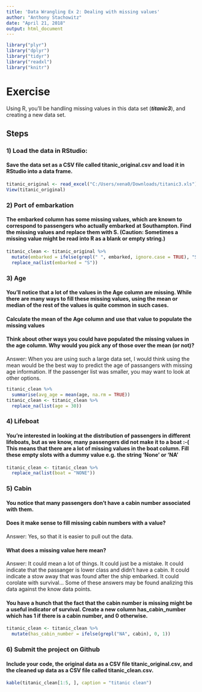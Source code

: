 ---
title: 'Data Wrangling Ex 2: Dealing with missing values'
author: "Anthony Stachowitz"
date: "April 21, 2018"
output: html_document
---

```{r, message=FALSE}
library("plyr")
library("dplyr")
library("tidyr")
library("readxl")
library("knitr")
```

# Exercise

Using R, you'll be handling missing values in this data set (***titanic3***), and creating a new data set.

## Steps

### 1) Load the data in RStudio:

#### Save the data set as a CSV file called titanic_original.csv and load it in RStudio into a data frame.

```{r, message=FALSE}
titanic_original <- read_excel("C:/Users/xena0/Downloads/titanic3.xls")
View(titanic_original)
```

### 2) Port of embarkation

#### The embarked column has some missing values, which are known to correspond to passengers who actually embarked at Southampton. Find the missing values and replace them with S. (Caution: Sometimes a missing value might be read into R as a blank or empty string.)

```{r}
titanic_clean <- titanic_original %>% 
  mutate(embarked = ifelse(grepl(" ", embarked, ignore.case = TRUE), "S", embarked)) %>%
  replace_na(list(embarked = "S"))
```

### 3) Age

#### You'll notice that a lot of the values in the Age column are missing. While there are many ways to fill these missing values, using the mean or median of the rest of the values is quite common in such cases.

#### Calculate the mean of the Age column and use that value to populate the missing values

#### Think about other ways you could have populated the missing values in the age column. Why would you pick any of those over the mean (or not)?
Answer: 
When you are using such a large data set, I would think using the mean would be the best way to predict the age of passangers with missing age information. If the passenger list was smaller, you may want to look at other options.

```{r}
titanic_clean %>% 
  summarise(avg_age = mean(age, na.rm = TRUE))
titanic_clean <- titanic_clean %>% 
  replace_na(list(age = 30))
```

### 4) Lifeboat

####   You're interested in looking at the distribution of passengers in different lifeboats, but as we know, many passengers did not make it to a boat :-( This means that there are a lot of missing values in the boat column. Fill these empty slots with a dummy value e.g. the string 'None' or 'NA'

```{r}
titanic_clean <- titanic_clean %>% 
  replace_na(list(boat = "NONE"))
```

### 5) Cabin

#### You notice that many passengers don't have a cabin number associated with them.

#### Does it make sense to fill missing cabin numbers with a value?
Answer:
Yes, so that it is easier to pull out the data.

#### What does a missing value here mean?
Answer:
It could mean a lot of things. It could just be a mistake. It could indicate that the passanger is lower class and didn't have a cabin. It could indicate a stow away that was found after the ship embarked. It could corolate with survival... Some of these answers may be found analizing this data against the know data points.

#### You have a hunch that the fact that the cabin number is missing might be a useful indicator of survival. Create a new column has_cabin_number which has 1 if there is a cabin number, and 0 otherwise.

```{r}
titanic_clean <- titanic_clean %>% 
  mutate(has_cabin_number = ifelse(grepl("NA", cabin), 0, 1))
```

### 6) Submit the project on Github

#### Include your code, the original data as a CSV file titanic_original.csv, and the cleaned up data as a CSV file called titanic_clean.csv.

```{r}
kable(titanic_clean[1:5, ], caption = "titanic clean")
```